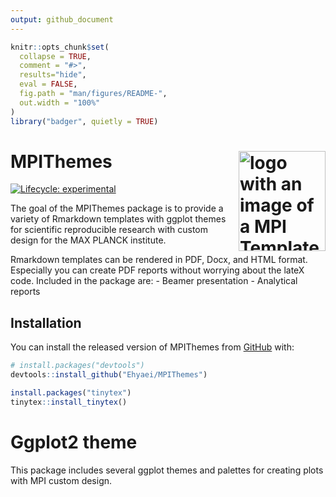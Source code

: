 ```yaml
---
output: github_document
---
```


<!-- README.md is generated from README.Rmd. Please edit that file -->

```r
knitr::opts_chunk$set(
  collapse = TRUE,
  comment = "#>",
  results="hide",
  eval = FALSE,
  fig.path = "man/figures/README-",
  out.width = "100%"
)
library("badger", quietly = TRUE)
```


# MPIThemes <a href={https://github.com/Ehyaei/MPIThemes}><img src="man/figures/logo.png" align="right" width=139 height=160 alt="logo with an image of a MPI Templates" />


<!-- badges: start -->
[![Lifecycle: experimental](https://img.shields.io/badge/lifecycle-experimental-orange.svg)](https://lifecycle.r-lib.org/articles/stages.html#experimental)
<!-- badges: end -->

The goal of the MPIThemes package is to provide a variety of Rmarkdown templates with ggplot themes for scientific reproducible research with custom design for the MAX PLANCK institute.

Rmarkdown templates can be rendered in PDF, Docx, and HTML format.
Especially you can create PDF reports without worrying about the lateX code. Included in the package are:
- Beamer presentation
- Analytical reports

## Installation

You can install the released version of MPIThemes from [GitHub](https://github.com/) with:

``` r
# install.packages("devtools")
devtools::install_github("Ehyaei/MPIThemes")
```

```r
install.packages("tinytex")
tinytex::install_tinytex()
```

# Ggplot2 theme

This package includes several ggplot themes and palettes for creating plots with MPI custom design.
